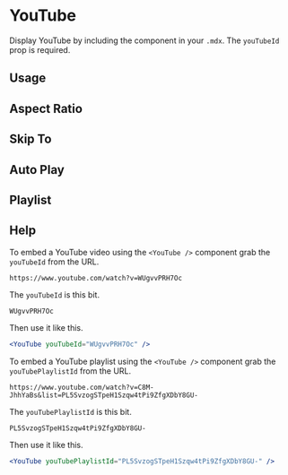 

<Meta title="Components/YouTube" component={YouTube} />

# YouTube

Display YouTube by including the component in your `.mdx`. The `youTubeId` prop is required.

<ArgsTable of={YouTube} />

## Usage

<Canvas>
  <Story name="usage">
    <YouTube youTubeId="mM5_T-F1Yn4" />
  </Story>
</Canvas>

## Aspect Ratio

<Canvas>
  <Story name="aspectRatio">
    <YouTube youTubeId="mM5_T-F1Yn4" aspectRatio="4:3" />
  </Story>
</Canvas>

## Skip To

<Canvas>
  <Story name="skipTo">
    <YouTube youTubeId="PS2784YfPpw" skipTo={{ h: 0, m: 38, s: 44 }} />
  </Story>
</Canvas>

## Auto Play

<Canvas>
  <Story name="autoPlay">
    <YouTube youTubeId="PS2784YfPpw" autoPlay="true" />
  </Story>
</Canvas>

## Playlist

<Canvas>
  <Story name="playlist">
    <YouTube youTubePlaylistId="PL5SvzogSTpeH1Szqw4tPi9ZfgXDbY8GU-" />
  </Story>
</Canvas>

## Help

<Story name="help" />

To embed a YouTube video using the `<YouTube />` component grab the `youTubeId` from the URL.

```
https://www.youtube.com/watch?v=WUgvvPRH7Oc
```

The `youTubeId` is this bit.

```
WUgvvPRH7Oc
```

Then use it like this.

```jsx
<YouTube youTubeId="WUgvvPRH7Oc" />
```

To embed a YouTube playlist using the `<YouTube />` component grab the `youTubePlaylistId` from the URL.

```
https://www.youtube.com/watch?v=C8M-JhhYaBs&list=PL5SvzogSTpeH1Szqw4tPi9ZfgXDbY8GU-
```

The `youTubePlaylistId` is this bit.

```
PL5SvzogSTpeH1Szqw4tPi9ZfgXDbY8GU-
```

Then use it like this.

```jsx
<YouTube youTubePlaylistId="PL5SvzogSTpeH1Szqw4tPi9ZfgXDbY8GU-" />
```
